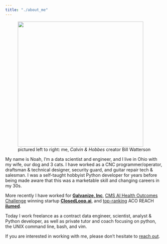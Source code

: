 ```yaml
---
title: "./about_me"
---
```


<figure>
    <a href='https://xkcd.com/2582/'><img src="assets/images/bill.jpg" height=400px /></a>
    <figcaption>pictured left to right: me, <i>Calvin & Hobbes</i> creator Bill Watterson</figcaption>
</figure>


My name is Noah, I'm a data scientist and engineer, and I live in Ohio with my wife, our dog and 3 cats. I have worked as a CNC programmer/operator, draftsman & technical designer, security guard, and guitar repair tech & salesman. I was a self-taught hobbyist Python developer for years before being made aware that this was a marketable skill and changing careers in my 30s.

More recently I have worked for **[Galvanize, Inc](https://www.galvanize.com/)**, [CMS AI Health Outcomes Challenge](https://www.cms.gov/newsroom/press-releases/cms-selects-winner-and-runner-artificial-intelligence-health-outcomes-challenge) winning startup **[ClosedLoop.ai](https://www.closedloop.ai/)**, and [top-ranking](https://www.cms.gov/newsroom/press-releases/cms-selects-winner-and-runner-artificial-intelligence-health-outcomes-challenge) ACO REACH **[ilumed](https://ilumed.com)**.

Today I work freelance as a contract data engineer, scientist, analyst & Python developer, as well as private tutor and coach focusing on python, the UNIX command line, bash, and vim.

If you are interested in working with me, please don't hesitate to [reach out](contact.qmd).
